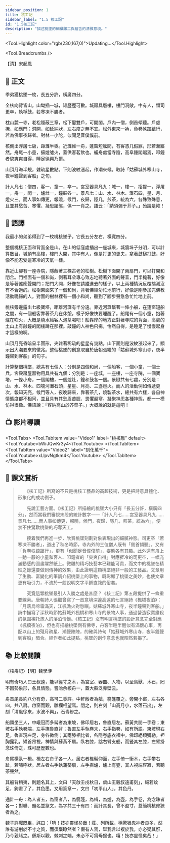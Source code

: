 ```yaml
---
sidebar_position: 1
title: 核工記
sidebar_label: "1.5 核工記"
id: "1.5核工記"
description: "描述桃墜的細緻雕工與蘊含的清雅意境。"
---
```



<Tool.Highlight color="rgb(230,167,0)">Updating...</Tool.Highlight>

<Tool.Breadcrumbs />

<p className="source-text">【清】宋起鳳</p>

## 📖 正文

<p className="main-text">季弟獲桃墜一枚，長五分許，橫廣四分。</p>

<p className="main-text">全核向背皆山。山坳插一城，雉歷歷可數。城巔具層樓，樓門洞敞，中有人，類司更卒，執桴鼓，若寒凍不勝者。</p>

<p className="main-text">枕山麓一寺，老松隱蔽三章，松下鑿雙戶，可開闔。戶內一僧，側首傾聽。戶虛掩，如應門；洞開，如延納狀，左右度之無不宜。松外東來一衲，負卷帙踉蹌行，若為佛事夜歸者。對林一小陀，似聞足音僕僕前。</p>

<p className="main-text">核側出浮屠七級，距灘半黍。近灘維一舟，蓬窗短舷間，有客憑几假寐，形若漸寤然。舟尾一小童，擁爐噓火，蓋供客茗飲也。艤舟處當寺陰，高阜鍾閣踞焉，叩鐘者貌爽爽自得，睡足徐興乃爾。</p>

<p className="main-text">山頂月晦半規，雜疏星數點。下則波紋漲起，作潮來候。取詩「姑蘇城外寒山寺，夜半鐘聲到客船」之句。</p>

<p className="main-text">計人凡七：僧四，客一，童一，卒一。宮室器具凡九：城一，樓一，招提一，浮屠一，舟一，閣一，爐灶一，鐘鼓各一。景凡七：山、水、林木、灘石四，星、月、燈火三。而人事如傳更，報曉，候門，夜歸，隱几，煎茶，統為六，各殊致殊意，且並其愁苦、寒懼、凝思諸態，俱一一肖之。語云：「納須彌于芥子。」殆謂是歟！</p>

## 📝 語譯

<div className="translation-text">

我最小的弟弟得到了一枚桃核墜子，它長五分左右，橫寬四分。

整個桃核正面和背面全是山。在山的低窪處插出一座城來，城牆垛子分明，可以計算數目，城頂有高樓，樓門大開，其中有人，像是打更的更夫，拿著鼓槌打鼓，好像不能忍受這寒冷的天氣一樣。

靠近山腳有一座寺院，隱蔽著三棵古老的松樹。松樹下面開了兩扇門，可以打開和閉合。門裡面有一個和尚，側著耳朵專心致志地聽著外面的聲音，門半掩著，好像是等著誰應聲開門；把門大開，好像在請誰進去的樣子，以上兩種情況反覆揣測沒有不合適的。松樹東面來了一個和尚，背著佛經匆忙地前行，好像是剛參加完佛教活動晚歸的人。對面的樹林裡有一個小和尚，聽到了腳步聲急急忙忙地上前。

桃核旁邊露出七級寶塔，距離河灘有半分遠。靠近河灘繫著一條小船，在篷窗短船之間，有一個船客靠著茶几在休憩，樣子好像快要睡醒了。船尾有一個小童，抱著爐在吹火，大概是燒水給客人泡茶喝吧！船靠岸的地方正對著寺院的背面，高處的土山上有敲鐘的閣樓蹲在那裡。敲鐘的人神色飛揚，怡然自得，是睡足了慢慢起身才這樣的啊。

山頂月亮昏暗呈半圓形，夾雜著稀疏的星星有幾點。山下面則是波紋漲起來了，顯示出大潮要來的徵兆。整個桃墜的創意取自於唐朝張繼的「姑蘇城外寒山寺，夜半鐘聲到客船」的句子。

計算整個桃墜，總共有七個人：分別是四個和尚，一個船客，一個小童，一個士兵。宮殿房屋器物用具共有九個：分別是：一座城，一座樓，一座寺院，一個寶塔，一條小舟，一個閣樓，一個爐灶，鐘和鼓各一個。景緻共有七處，分別是：山、水、林木、四塊河灘石頭，星星、月亮、三盞燈火。而人的活動例如傳遞更次，報知天亮，候門等人，夜晚歸來，靠著茶几，燒製茶水，總共有六樣，各自神情態度都不相同，並且具有其愁眉苦臉、畏懼嚴寒、凝聚神思各種神態，都一一模仿得很像。佛語說：「容納高山於芥菜子。」大概說的就是這吧！

</div>

<!-- ## 字詞解釋

<details>
<summary>展開文言字詞</summary>
111
</details> -->

## 📺 影片導讀

<Tool.Tabs>
  <Tool.TabItem value="Video1" label="桃核雕" default>
    <Tool.Youtube>bWrJQwKr3y4</Tool.Youtube>
  </Tool.TabItem>
  <Tool.TabItem value="Video2" label="刻化萬千">
    <Tool.Youtube>xLlpvNgtkm4</Tool.Youtube>
  </Tool.TabItem>
</Tool.Tabs>

## 🌈 課文賞析

>　　《核工記》所寫的不只是桃核工藝品的高超技術，更是把詩意具體化、形象化的成功例子。
>
>　　先說工藝方面。《核工記》所描繪的桃墜大小只有「長五分許，橫廣四分」，然而當我們審視末段的統計數字——「計人凡七……宮室器具凡九……景凡七……而人事如傳更，報曉，候門，夜歸，隱几，煎茶，統為六」，便禁不住驚歎桃墜的巧奪天工。
>
>　　接着我們再進一步，欣賞桃墜刻劃對象表現出的細膩神態。司更卒「若寒凍不勝者」，道出了秋冬時節，寺內外的三位僧人既有「側首傾聽」，又有「負卷帙踉蹌行」，更有「似聞足音僕僕前」，姿態各有其趣。此外還有舟上一動一靜的小童和客人、叩鐘者的「爽爽自得」對應捱冷的司更卒，一幅充滿動感的圖畫躍然紙上。微雕的精巧技藝本已難能可貴，而文中的桃墜在精細之餘還要做到傳神的效果，由此證明這顆桃墜絕非一般的工藝品。文章用了生動、富變化的筆調介紹桃墜上的事物，既彰顯了桃墜之美妙，也使文章更有吸引力，不流於一般說明文字平鋪直敍的俗套。
>
>　　究竟這顆桃墜最引人入勝之處是甚麼？《核工記》第五段提供了一條重要線索。唐朝詩人張繼曾寫了一首意境深邃高遠的七言絕詩《楓橋夜泊》：「月落烏啼霜滿天，江楓漁火對愁眠。姑蘇城外寒山寺，夜半鐘聲到客船。」詩中描寫了深秋時節姑蘇城外楓橋和寒山寺的景物人事，通過營造寂寞肅殺的氛圍襯托旅人的落泊情懷。《核工記》沒有明言桃墜的設計意念完全對應《楓橋夜泊》，但也有描繪桃墜側有佛寺，舟客半睡半醒似有滿懷心事，再配以山上的殘月疏星、潮聲陣陣，的確與詩句「姑蘇城外寒山寺，夜半鐘聲到客船」暗合。經作者如此提點，桃墜的創作意念也就昭然若揭了。

## 📚 比較閱讀

<p className="source-text">〈核舟記〉【明】魏學洢</p>

<p className="translation-text">明有奇巧人曰王叔遠，能以徑寸之木，為宮室、器皿、人物，以至鳥獸、木石，罔不因勢象形，各具情態。嘗貽余核舟一，蓋大蘇泛赤壁云。</p>

<p className="translation-text">舟首尾長約八分有奇，高可二黍許。中軒敞者為艙，篛篷覆之。旁開小窗，左右各四，共八扇。啟窗而觀，雕欄相望焉。閉之，則右刻「山高月小，水落石出」，左刻「清風徐來，水波不興」，石青糝之。</p>

<p className="translation-text">船頭坐三人，中峨冠而多髯者為東坡，佛印居右，魯直居左。蘇黃共閱一手卷；東坡右手執卷端，左手撫魯直背；魯直左手執卷末，右手指卷，如有所語。東坡現右足，魯直現左足，身各微側；其兩膝相比者，各隱卷底衣褶中。佛印絕類彌勒，袒胸露乳，矯首昂視，神情與蘇黃不屬。臥右膝，詘右臂支船，而豎其左膝，左臂掛念珠倚之，珠可歷歷數也。</p>

<p className="translation-text">舟尾橫臥一楫。楫左右舟子各一人。居右者椎髻仰面，左手倚一衡木，右手攀右趾，若嘯呼狀。居左者右手執蒲葵扇，左手撫爐，爐上有壺，其人視端容寂，若聽茶聲然。</p>

<p className="translation-text">其船背稍夷，則題名其上，文曰「天啟壬戌秋日，虞山王毅叔遠甫刻」，細若蚊足，鉤畫了了，其色墨。又用篆章一，文曰「初平山人」，其色丹。</p>

<p className="translation-text">通計一舟：為人者五，為窗者八，為篛篷，為楫，為爐，為壺，為手卷，為念珠者各一；對聯、題名並篆文，為字共三十有四：而計其長，曾不盈寸，蓋簡桃核修狹者為之。</p>

<p className="translation-text">魏子詳矚既畢，詫曰：「嘻！技亦靈怪矣哉！莊、列所載，稱驚猶鬼神者良多，然誰有游削於不寸之質，而須麋瞭然者？假有人焉，舉我言以複於我，亦必疑其誑，乃今親睹之。繇斯以觀，棘刺之端，未必不可爲母猴也。嘻！技亦靈怪矣哉！」</p>
